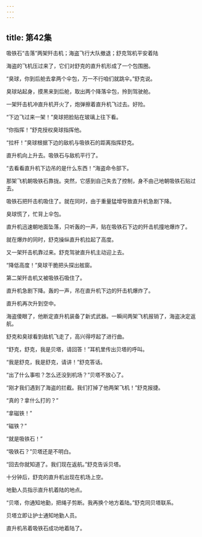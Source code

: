```yaml
---
---
---
```

title: 第42集
---




吸铁石“击落”两架歼击机；海盗飞行大队撤退；舒克驾机平安着陆



海盗的飞机压过来了，它们对舒克的直升机形成了一个包围圈。

“臭球，你到后舱去拿两个伞包，万一不行咱们就跳伞。”舒克说。

臭球站起身，摸黑来到后舱，取出两个降落伞包，拎到驾驶舱。

一架歼击机冲直升机开火了，炮弹擦着直升机飞过去。好险。

“下边飞过来一架！”臭球把脸贴在玻璃上往下看。

“你指挥！”舒克授权臭球指挥他。

“拉杆！”臭球根据下边的敌机与吸铁石的距离指挥舒克。

直升机向上升去。吸铁石与敌机平行了。

“去看看直升机下边吊的是什么东西！”海盗命令部下。

那架飞机朝吸铁石靠拢。突然，它感到自己失去了控制，身不由己地朝吸铁石贴过去。

吸铁石把歼击机吸住了。就在同时，由于重量猛增导致直升机急剧下降。

臭球慌了，忙背上伞包。

直升机迅速朝地面坠落，只听轰的一声，贴在吸铁石下边的歼击机撞地爆炸了。

就在爆炸的同时，舒克操纵直升机拉起了高度。

又一架歼击机靠过来。舒克驾驶直升机主动迎上去。

“降低高度！”臭球干脆把头探出舷窗。

第二架歼击机又被吸铁石吸住了。

直升机急剧下降。轰的一声，吊在直升机下边的歼击机爆炸了。

直升机再次升到空中。

海盗傻眼了，他断定直升机装备了新式武器。一瞬间两架飞机报销了，海盗决定返航。

舒克和臭球看到敌机飞走了，高兴得哼起了进行曲。

“舒克，舒克，我是贝塔，请回答！”耳机里传出贝塔的呼叫。

“我是舒克，我是舒克，请讲！”舒克答话。

“出了什么事啦？怎么还没到机场？”贝塔不放心了。

“刚才我们遇到了海盗的拦截。我们打掉了他两架飞机！”舒克报捷。

“真的？拿什么打的？”

“拿磁铁！”

“磁铁？”

“就是吸铁石！”

“吸铁石？”贝塔还是不明白。

“回去你就知道了。我们现在返航。”舒克告诉贝塔。

十分钟后，舒克的直升机出现在机场上空。

地勤人员指示直升机着陆的地点。

“贝塔，你通知地勤，把绳子剪断。我再换个地方着陆。”舒克同贝塔联系。

贝塔立即让护士通知地勤人员。

直升机吊着吸铁石成功地着陆了。